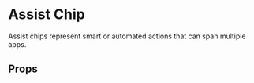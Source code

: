 
<Meta of={AssisteChip} />

# Assist Chip

Assist chips represent smart or automated actions that can span multiple apps.

<Primary />

## Props

<Controls />

